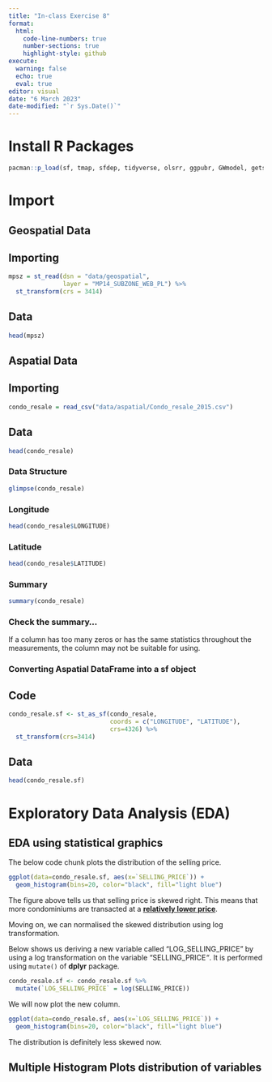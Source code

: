```yaml
---
title: "In-class Exercise 8"
format: 
  html:
    code-line-numbers: true
    number-sections: true
    highlight-style: github
execute:
  warning: false
  echo: true  
  eval: true
editor: visual
date: "6 March 2023"
date-modified: "`r Sys.Date()`"
---
```


# Install R Packages

```r
pacman::p_load(sf, tmap, sfdep, tidyverse, olsrr, ggpubr, GWmodel, getsummary)
```

# Import

## Geospatial Data

::: panel-tabset
## Importing

```r
mpsz = st_read(dsn = "data/geospatial",
               layer = "MP14_SUBZONE_WEB_PL") %>% 
  st_transform(crs = 3414)
```

## Data

```r
head(mpsz)
```
:::

## Aspatial Data

::: panel-tabset
## Importing

```r
condo_resale = read_csv("data/aspatial/Condo_resale_2015.csv")
```

## Data

```r
head(condo_resale)
```

### Data Structure

```r
glimpse(condo_resale)
```

### Longitude

```r
head(condo_resale$LONGITUDE)
```

### Latitude

```r
head(condo_resale$LATITUDE)
```

### Summary

```r
summary(condo_resale)
```
:::

::: callout-warning
### Check the summary...

If a column has too many zeros or has the same statistics throughout the measurements, the column may not be suitable for using.
:::

### Converting Aspatial DataFrame into a sf object

::: panel-tabset
## Code

```r
condo_resale.sf <- st_as_sf(condo_resale,
                            coords = c("LONGITUDE", "LATITUDE"),
                            crs=4326) %>%
  st_transform(crs=3414)
```

## Data

```r
head(condo_resale.sf)
```
:::

# Exploratory Data Analysis (EDA)

## EDA using statistical graphics

The below code chunk plots the distribution of the selling price.

```r
ggplot(data=condo_resale.sf, aes(x=`SELLING_PRICE`)) +
  geom_histogram(bins=20, color="black", fill="light blue")
```

The figure above tells us that selling price is skewed right. This means that more condominiums are transacted at a [**relatively lower price**]{.underline}.

Moving on, we can normalised the skewed distribution using log transformation.

Below shows us deriving a new variable called "LOG_SELLING_PRICE" by using a log transformation on the variable "SELLING_PRICE*"*. It is performed using `mutate()` of **dplyr** package.

```r
condo_resale.sf <- condo_resale.sf %>%
  mutate(`LOG_SELLING_PRICE` = log(SELLING_PRICE))
```

We will now plot the new column.

```r
ggplot(data=condo_resale.sf, aes(x=`LOG_SELLING_PRICE`)) +
  geom_histogram(bins=20, color="black", fill="light blue")
```

The distribution is definitely less skewed now.

## Multiple Histogram Plots distribution of variables

